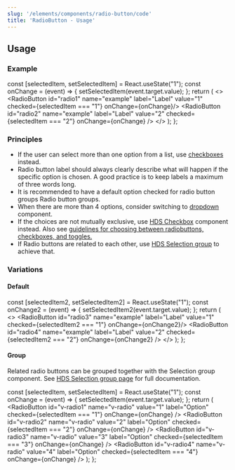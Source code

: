 ```yaml
---
slug: '/elements/components/radio-button/code'
title: 'RadioButton - Usage'
---
```



## Usage

### Example

  const [selectedItem, setSelectedItem] = React.useState("1");
  const onChange = (event) => {
    setSelectedItem(event.target.value);
  };
  return (
    <>
      <RadioButton id="radio1" name="example" label="Label" value="1" checked={selectedItem === "1"} onChange={onChange}/>
      <RadioButton id="radio2" name="example" label="Label" value="2" checked={selectedItem === "2"} onChange={onChange} />
    </>
  );
};

<PlaygroundPreview>
  <RadioButtonExample />
</PlaygroundPreview>

### Principles
- If the user can select more than one option from a list, use [checkboxes](/components/checkbox) instead.
- Radio button label should always clearly describe what will happen if the specific option is chosen. A good practice is to keep labels a maximum of three words long.
- It is recommended to have a default option checked for radio button groups Radio button groups.
- When there are more than 4 options, consider switching to [dropdown](/components/dropdown) component.
- If the choices are not mutually exclusive, use [HDS Checkbox](/components/checkbox) component instead. Also see [guidelines for choosing between radiobuttons, checkboxes, and toggles.](/guidelines/checkboxes-radiobuttons-toggles)
- If Radio buttons are related to each other, use [HDS Selection group](/components/selection-group) to achieve that. 

### Variations

#### Default

  const [selectedItem2, setSelectedItem2] = React.useState("1");
  const onChange2 = (event) => {
    setSelectedItem2(event.target.value);
  };
  return (
    <>
      <RadioButton id="radio3" name="example" label="Label" value="1" checked={selectedItem2 === "1"} onChange={onChange2}/>
      <RadioButton id="radio4" name="example" label="Label" value="2" checked={selectedItem2 === "2"} onChange={onChange2} />
    </>
  );
};

<PlaygroundPreview>
 <DefaultRadioButtonExample />
</PlaygroundPreview>

#### Group
Related radio buttons can be grouped together with the Selection group component. See [HDS Selection group page](/components/selection-group) for full documentation.

  const [selectedItem, setSelectedItem] = React.useState("1");
  const onChange = (event) => {
    setSelectedItem(event.target.value);
  };
  return (
    <SelectionGroup label="Radio button group">
      <RadioButton id="v-radio1" name="v-radio" value="1" label="Option" checked={selectedItem === "1"} onChange={onChange} />
      <RadioButton id="v-radio2" name="v-radio" value="2" label="Option" checked={selectedItem === "2"} onChange={onChange} />
      <RadioButton id="v-radio3" name="v-radio" value="3" label="Option" checked={selectedItem === "3"} onChange={onChange} />
      <RadioButton id="v-radio4" name="v-radio" value="4" label="Option" checked={selectedItem === "4"} onChange={onChange} />
    </SelectionGroup>
  );
};

<PlaygroundPreview>
  <GroupExample />
</PlaygroundPreview>

